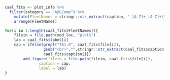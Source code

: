
<!-- ======================================================================= -->
<!-- **********************  Age @ Length Comps **************************** --> 
<!-- ======================================================================= -->
```r
caal_fits <- plot_info %>%
  filter(category == "A@LComp") %>%
    mutate(FleetNames = stringr::str_extract(caption, " [A-Z]+_[A-Z]+\\s*")) %>%
    arrange(FleetNames)

for(i in 1:length(caal_fits$FleetNames)){
    filein = file.path(mod_loc, "plots")
    lab = caal_fits$label[i]
    cap = ifelse(grepl("TA1.8", caal_fits$file[i]),
                 gsub("<br>","",stringr::str_extract(caal_fits$caption[i],".+?(?=For)")), 
                 caal_fits$caption[i])
    	add_figure(filein = file.path(filein, caal_fits$file[i]), 
			   caption = cap, 
			   label = lab)
}
```